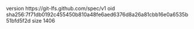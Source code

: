 version https://git-lfs.github.com/spec/v1
oid sha256:7f71db0192c455450b810a48fe6aed6376d8a26a81cbb16e0a6535b51bfd5f2d
size 1406
